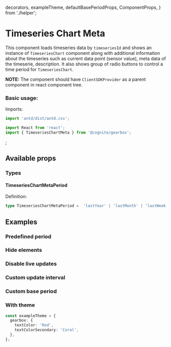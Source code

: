   decorators,
  exampleTheme,
  defaultBasePeriodProps,
  ComponentProps,
} from './helper';

<Meta title="Components/TimeseriesChartMeta" decorators={decorators} />

# Timeseries Chart Meta

This component loads timeseries data by `timeseriesId` and shows an instance of `TimeseriesChart` component along with additional information about the timeseries such as current data point (sensor value),
meta data of the timeserie, description. It also shows group of radio buttons to control a time period for `TimeseriesChart`.

**NOTE:** The component should have `ClientSDKProvider` as a parent component in react component tree.

### Basic usage:

Imports:

```typescript
import 'antd/dist/antd.css';

import React from 'react';
import { TimeseriesChartMeta } from '@cognite/gearbox';

```

<Preview>
  <Story name="Basic usage" >
    <TimeseriesChartMeta timeseriesId={123} />;
  </Story>
</Preview>

## Available props

<Props of={ComponentProps} />

### Types

#### TimeseriesChartMetaPeriod

Definition:

```typescript
type TimeseriesChartMetaPeriod =  'lastYear' | 'lastMonth' | 'lastWeek' | 'lastDay' | 'lastHour' | 'last15minutes';
```

## Examples

### Predefined period

<Preview>
  <Story name="Predefined period" >
    <TimeseriesChartMeta timeseriesId={123} defaultTimePeriod="lastMonth" />
  </Story>
</Preview>

### Hide elements

<Preview>
  <Story name="Hide elements" >
    <TimeseriesChartMeta
      timeseriesId={123}
      showChart={true}
      showDescription={false}
      showDatapoint={false}
      showMetadata={false}
      showPeriods={false}
    />
  </Story>
</Preview>

### Disable live updates

<Preview>
  <Story name="Disable live updates" >
    <TimeseriesChartMeta timeseriesId={123} liveUpdate={false} />
  </Story>
</Preview>

### Custom update interval

<Preview>
  <Story name="Custom update interval" >
    <TimeseriesChartMeta
      timeseriesId={123}
      liveUpdate={true}
      updateIntervalMillis={1000}
    />
  </Story>
</Preview>

### Custom base period

<Preview>
  <Story name="Custom base period" >
    <TimeseriesChartMeta
      timeseriesId={123}
      defaultBasePeriodProps={defaultBasePeriodProps}
    />
  </Story>
</Preview>

### With theme

```typescript
const exampleTheme = {
  gearbox: {
    textColor: 'Red',
    textColorSecondary: 'Coral',
  },
};
```

<Preview>
  <Story name="With theme" >
    <ThemeProvider theme={exampleTheme}><TimeseriesChartMeta timeseriesId={123}/></ThemeProvider>
  </Story>
</Preview>
